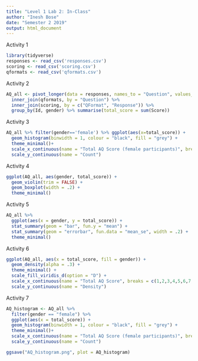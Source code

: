 ```yaml
---
title: "Level 1 Lab 2: In-Class"
author: "Inesh Bose"
date: "Semester 2 2019"
output: html_document
---
```


Activity 1
```r
library(tidyverse)
responses <- read_csv('responses.csv')
scoring <- read_csv('scoring.csv')
qformats <- read_csv('qformats.csv')
```

Activity 2
```r
AQ_all <- pivot_longer(data = responses, names_to = "Question", values_to = "Response", cols = Q1:Q10) %>% 
  inner_join(qformats, by = "Question") %>% 
  inner_join(scoring, by = c("QFormat", "Response")) %>% 
  group_by(Id, gender) %>% summarise(total_score = sum(Score))
```

Activity 3
```r
AQ_all %>% filter(gender=='female') %>% ggplot(aes(x=total_score)) +
  geom_histogram(binwidth = 1, colour = "black", fill = "grey") +
  theme_minimal()+
  scale_x_continuous(name = "Total AQ Score (female participants)", breaks = c(0,1,2,3,4,5,6,7,8,9,10)) +
  scale_y_continuous(name = "Count")
```

Activity 4
```r
ggplot(AQ_all, aes(gender, total_score)) +
  geom_violin(trim = FALSE) +
  geom_boxplot(width = .2) +
  theme_minimal()
```

Activity 5
```r
AQ_all %>%
  ggplot(aes(x = gender, y = total_score)) +
  stat_summary(geom = "bar", fun.y = "mean") +
  stat_summary(geom = "errorbar", fun.data = "mean_se", width = .2) +
  theme_minimal()
```

Activity 6
```r
ggplot(AQ_all, aes(x = total_score, fill = gender)) +
  geom_density(alpha = .3) +
  theme_minimal() +
  scale_fill_viridis_d(option = "D") +
  scale_x_continuous(name = "Total AQ Score", breaks = c(1,2,3,4,5,6,7,8,9,10)) +
  scale_y_continuous(name = "Density")
```

Activity 7
```r
AQ_histogram <- AQ_all %>%
  filter(gender == "female") %>%
  ggplot(aes(x = total_score)) +
  geom_histogram(binwidth = 1, colour = "black", fill = "grey") +
  theme_minimal()+
  scale_x_continuous(name = "Total AQ Score (female participants)", breaks = c(0,1,2,3,4,5,6,7,8,9,10)) +
  scale_y_continuous(name = "Count")

ggsave("AQ_histogram.png", plot = AQ_histogram)
```